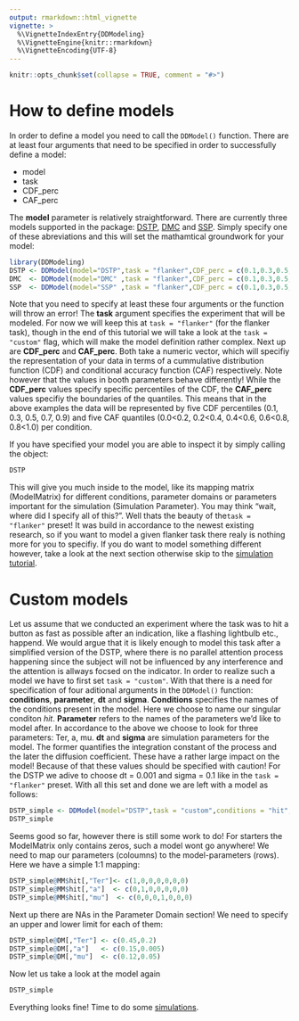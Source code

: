 ```yaml
---
output: rmarkdown::html_vignette
vignette: >
  %\VignetteIndexEntry{DDModeling}
  %\VignetteEngine{knitr::rmarkdown}
  %\VignetteEncoding{UTF-8}
---
```


```r
knitr::opts_chunk$set(collapse = TRUE, comment = "#>")
```

# How to define models
In order to define a model you need to call the `DDModel()` function. There are at least four arguments that need to be specified in order to successfully define a model:

* model
* task
* CDF_perc
* CAF_perc

The **model** parameter is relatively straightforward. There are currently three models supported in the package:  [DSTP](https://psycnet.apa.org/buy/2010-14834-002), [DMC](https://www.ncbi.nlm.nih.gov/pubmed/25909766) and [SSP](https://psycnet.apa.org/record/2011-23986-003). Simply specify one of these abreviations and this will set the mathamtical groundwork for your model:

```r
library(DDModeling)
DSTP <- DDModel(model="DSTP",task = "flanker",CDF_perc = c(0.1,0.3,0.5,0.7,0.9),CAF_perc = c(0.0,0.2,0.4,0.6,0.8,1.0))
DMC  <- DDModel(model="DMC" ,task = "flanker",CDF_perc = c(0.1,0.3,0.5,0.7,0.9),CAF_perc = c(0.0,0.2,0.4,0.6,0.8,1.0))
SSP  <- DDModel(model="SSP" ,task = "flanker",CDF_perc = c(0.1,0.3,0.5,0.7,0.9),CAF_perc = c(0.0,0.2,0.4,0.6,0.8,1.0))
```

Note that you need to specify at least these four arguments or the function will throw an error! The **task** argument specifies the experiment that will be modeled. For now we will keep this at `task = "flanker"` (for the flanker task), though in the end of this tutorial we will take a look at the `task = "custom"` flag, which will make the model definition rather complex. Next up are **CDF_perc** and **CAF_perc**. Both take a numeric vector, which will specifiy the representation of your data in terms of a cummulative distribution function (CDF) and conditional accuracy function (CAF) respectively. Note however that the values in booth parameters behave differently! While the **CDF_perc** values specify specific percentiles of the CDF, the **CAF_perc** values specifiy the boundaries of the quantiles. This means that in the above examples the data will be represented by five CDF percentiles (0.1, 0.3, 0.5, 0.7, 0.9) and five CAF quantiles (0.0<0.2, 0.2<0.4, 0.4<0.6, 0.6<0.8, 0.8<1.0) per condition.

If you have specified your model you are able to inspect it by simply calling the object:

```r
DSTP
```

This will give you much inside to the model, like its mapping matrix (ModelMatrix) for different conditions, parameter domains or parameters important for the simulation (Simulation Parameter). You may think "wait, where did I specify all of this?". Well thats the beauty of the`task = "flanker"` preset! It was build in accordance to the newest existing research, so if you want to model a given flanker task there realy is nothing more for you to specifiy. If you do want to model something different however, take a look at the next section otherwise skip to the [simulation tutorial](Model_simulation.html).

# Custom models
Let us assume that we conducted an experiment where the task was to hit a button as fast as possible after an indication, like a flashing lightbulb etc., happend. We would argue that it is likely enough to model this task after a simplified version of the DSTP, where there is no parallel attention process happening since the subject will not be influenced by any interference and the attention is allways focsed on the indicator. In order to realize such a model we have to first set `task = "custom"`. With that there is a need for specification of four aditional arguments in the `DDModel()` function: **conditions**, **parameter**, **dt** and **sigma**. **Conditions** specifies the names of the conditions present in the model. Here we choose to name our singular conditon _hit_. **Parameter** refers to the names of the parameters we'd like to model after. In accordance to the above we choose to look for three parameters: Ter, a, mu. **dt** and **sigma** are simulation parameters for the model. The former quantifies the integration constant of the process and the later the diffusion coefficient. These have a rather large impact on the model! Because of that these values should be specified with caution! For the DSTP we adive to choose dt = 0.001 and sigma = 0.1 like in the `task = "flanker"` preset. With all this set and done we are left with a model as follows:

```r
DSTP_simple <- DDModel(model="DSTP",task = "custom",conditions = "hit",parameter = c("Ter","a","mu"),dt = 0.001,sigma = 0.1,CDF_perc = c(0.1,0.3,0.5,0.7,0.9),CAF_perc = c(0.0,0.2,0.4,0.6,0.8,1.0))
DSTP_simple
```

Seems good so far, however there is still some work to do! For starters the ModelMatrix only contains zeros, such a model wont go anywhere! We need to map our parameters (coloumns) to the model-parameters (rows). Here we have a simple 1:1 mapping:

```r
DSTP_simple@MM$hit[,"Ter"]<- c(1,0,0,0,0,0,0)
DSTP_simple@MM$hit[,"a"]  <- c(0,1,0,0,0,0,0)
DSTP_simple@MM$hit[,"mu"]  <- c(0,0,0,1,0,0,0)
```

Next up there are NAs in the Parameter Domain section! We need to specify an upper and lower limit for each of them:

```r
DSTP_simple@DM[,"Ter"] <- c(0.45,0.2)
DSTP_simple@DM[,"a"]   <- c(0.15,0.005)
DSTP_simple@DM[,"mu"]  <- c(0.12,0.05)
```

Now let us take a look at the model again

```r
DSTP_simple
```

Everything looks fine!  Time to do some [simulations](Model_simulation.html).
